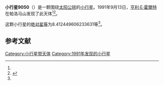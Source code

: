 {{Infobox planet
| bgcolour = #FFFFC0
| name = 9050
| symbol = 
| image = 
| caption = 
| discovery = yes
| discovery_ref = 
| discoverer = [[亨利·E·霍爾特|亨利·E·霍爾特]]
| discovery_site = [[帕洛马山|帕洛马山]] 
| discovered = 1991年9月13日
| designations = yes
| mp_name = 
| named_after = 
| alt_names = 1991 RF29/ 1971 BG3 / 1984 WZ2 / 1994 NH9 / 1995 WV8
| mp_category = [[主带小行星|主带小行星]]
| orbit_ref = <ref name="a">[http://ssd.jpl.nasa.gov/sbdb.cgi?sstr=9050 9050] {{Wayback|url=http://ssd.jpl.nasa.gov/sbdb.cgi?sstr=9050 |date=20210814073828 }}，小行星數據庫瀏覽器（JPL Small-Body Database Browser）－[[美国国家航空航天局|美国国家航空航天局]]喷气推进实验室</ref>
| epoch = 2456400.5 (2013年4月18日更新)
| aphelion = {{convert|2.482274529232146|AU|km|3|abbr=on|lk=out}}
| perihelion = {{convert|2.283445485568388|AU|km|3|abbr=on}}
| semimajor = {{convert|2.382860007400267|AU|km|3|abbr=on}}
| eccentricity = 0.041720672
| period = 1343.526446 [[日|日]]<br />3.68[[儒略年|儒略年]]
| avg_speed = 
| inclination = 10.05339521228049
| asc_node = 276.9125436438663
| mean_anomaly = 
| arg_peri = 8.412449606233631
| satellites = 
| physical_characteristics = yes
| dimensions = 
| mass = 
| density = 
| surface_grav = 
| escape_velocity = 
| sidereal_day = 
| axial_tilt = 
| pole_ecliptic_lat = 
| pole_ecliptic_lon = 
| albedo = 
| temperatures= 
| temp_name1 = 
| mean_temp_1 = 
| max_temp_1 = 
| temp_name2 = 
| max_temp_2 = 
| spectral_type = 
| abs_magnitude = 8.412449606233631
}}

'''小行星9050'''（{{lang-en|9050}}）是一颗围绕[[太阳|太阳]][[公转|公转]]的[[小行星|小行星]]。1991年9月13日，[[亨利·E·霍爾特|亨利·E·霍爾特]]在帕洛马山发现了此天体<ref name="a" /><ref>{{cite news|title=小行星列表|url=http://cfa-www.harvard.edu/iau/lists/NumberedMPs.txt|accessdate=2013-07-08|newspaper=哈佛大学|archive-date=2008-05-17|archive-url=https://web.archive.org/web/20080517010638/http://cfa-www.harvard.edu/iau/lists/NumberedMPs.txt|dead-url=no}}</ref>。

这颗小行星的[[绝对星等|绝对星等]]为8.412449606233631等<ref name="a" />。

==参考文献==
{{reflist}}
{{Minor Planet Number|[[小行星9049|小行星9049]]|[[小行星9051|小行星9051]]}}

{{小天体}}

[[Category:小行星带天体|Category:小行星带天体]]
[[Category:1991年发现的小行星|Category:1991年发现的小行星]]

{{asteroid-stub}}